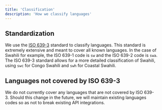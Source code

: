 ```yaml
---
title: 'Classification'
description: 'How we classify languages'
---
```


## Standardization

We use the [ISO 639-3](https://en.wikipedia.org/wiki/ISO_639-3) standard to classify languages.
This standard is extremely extensive and meant to cover all known languages.
In the case of Swahili for example, the ISO 639-1 code is `sw` and the ISO 639-2 code is `swa`.
The ISO 639-3 standard allows for a more detailed classification of Swahili, using `swc` for Congo Swahili and `swh` for Coastal Swahili.

## Languages not covered by ISO 639-3

We do not currently cover any languages that are not covered by ISO 639-3.
Should this change in the future, we will maintain existing languages codes so as not to break existing API integrations.